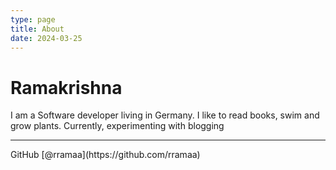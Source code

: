 ```yaml
---
type: page
title: About
date: 2024-03-25
---
```


# Ramakrishna


<ProfilePicture
    src='/images/profile_picture.jpg'
/>

I am a Software developer living in Germany. I like to read books, swim and grow plants. Currently, experimenting with blogging

---

<div>
  GitHub [@rramaa](https://github.com/rramaa)
  <br />
</div>
